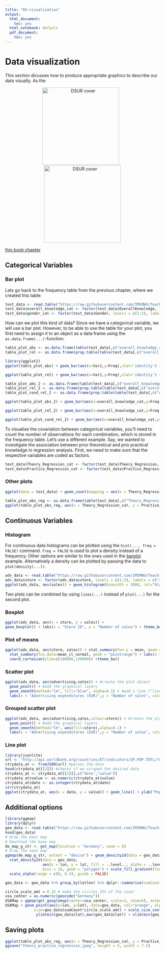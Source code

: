 ---
title: "04-visualization"
output:
  html_document:
    toc: yes
  html_notebook: default
  pdf_document:
    toc: yes
---

# Data visualization

This section dicusses how to produce appropriate graphics to describe our data visually. As the 

<p style="text-align:center;">
<img src="https://github.com/IMSMWU/Teaching/raw/master/MRDA2017/Graphics/ggplot2.JPG" alt="DSUR cover" height="250"  />&nbsp;&nbsp;&nbsp;
<img src="https://github.com/IMSMWU/Teaching/raw/master/MRDA2017/Graphics/ggplot1.JPG" alt="DSUR cover" height="250"  />
</p>

<a href="http://r4ds.had.co.nz/transform.html" target="_blank">this book chapter</a>


## Categorical Variables

### Bar plot

Lets go back to the frequency table from the previous chapter, where we created this table:

```{r message=FALSE, warning=FALSE}
test_data <- read.table("https://raw.githubusercontent.com/IMSMWU/Teaching/master/MRDA2017/test_data.dat", sep = "\t", header = T)
test_data$overall_knowledge_cat <- factor(test_data$OverallKnowledge, levels = c(0:4), labels = c("none", "basic", "intermediate","advanced","proficient"))
test_data$gender_cat <- factor(test_data$Gender, levels = c(1:2), labels = c("male", "female"))
```

How can we plot this kind of data? Since we have a categorical variable, we will use a bar plot. However, to be able to use the table for your plot, you first need to assign it to an object as a data frame using the ```as.data.frame(...)```-function.

```{r message=FALSE, warning=FALSE}
table_plot_abs <- as.data.frame(table(test_data[,c("overall_knowledge_cat")])) #absolute frequencies
table_plot_rel <- as.data.frame(prop.table(table(test_data[,c("overall_knowledge_cat")]))) #relative frequencies
```

```{r message=FALSE, warning=FALSE}
library(ggplot2)
ggplot(table_plot_abs) + geom_bar(aes(x=Var1,y=Freq),stat='identity') + ylab("Absolute frequency") + xlab("Overall Knowledge") + theme_bw() + theme(legend.position="none") 
```

```{r message=FALSE, warning=FALSE}
ggplot(table_plot_rel) + geom_bar(aes(x=Var1,y=Freq),stat='identity') + ylab("Absolute frequency") + xlab("Overall Knowledge") + theme_bw() + theme(legend.position="none") 
```

```{r message=FALSE, warning=FALSE}
table_plot_abs_2 <- as.data.frame(table(test_data[,c("overall_knowledge_cat","gender_cat")])) #absolute frequencies
table_plot_rel_2 <- as.data.frame(prop.table(table(test_data[,c("overall_knowledge_cat","gender_cat")]))) #relative frequencies
table_plot_cond_rel_2 <- as.data.frame(prop.table(table(test_data[,c("overall_knowledge_cat","gender_cat")]),2)) #conditional relative frequencies
```
```{r message=FALSE, warning=FALSE}
ggplot(table_plot_abs_2) + geom_bar(aes(x=overall_knowledge_cat,y=Freq),stat='identity') + facet_wrap(~gender_cat) + ylab("Absolute frequency") + xlab("Overall Knowledge") + theme_bw() + theme(legend.position="none") 
```

```{r message=FALSE, warning=FALSE}
ggplot(table_plot_rel_2) + geom_bar(aes(x=overall_knowledge_cat,y=Freq),stat='identity') + facet_wrap(~gender_cat) + ylab("Absolute frequency") + xlab("Overall Knowledge") + theme_bw() + theme(legend.position="none") 
```

```{r message=FALSE, warning=FALSE}
ggplot(table_plot_cond_rel_2) + geom_bar(aes(x=overall_knowledge_cat,y=Freq),stat='identity') + facet_wrap(~gender_cat) + ylab("Absolute frequency") + xlab("Overall Knowledge") + theme_bw() + theme(legend.position="none") 
```

To visualise the covariation between categorical variables, you’ll need to count the number of observations for each combination, which is stored in the frequency table. Let's use a different example. Say, we wanted to investigate the association between prior theoretical and prio practical knowledge in regression analysis. First, we need to make sure that the respective variables are coded as factors. 

```{r}
test_data$Theory_Regression_cat <- factor(test_data$Theory_Regression, levels = c(1:5), labels = c("none", "basic", "intermediate","advanced","proficient"))
test_data$Practice_Regression_cat <- factor(test_data$Practice_Regression, levels = c(1:5), labels = c("none", "basic", "intermediate","advanced","proficient"))
```

### Other plots

```{r message=FALSE, warning=FALSE}
ggplot(data = test_data) + geom_count(mapping = aes(x = Theory_Regression_cat, y = Practice_Regression_cat))  + ylab("Practical knowledge") + xlab("Theoretical knowledge") + theme_bw()
```


```{r message=FALSE, warning=FALSE}
table_plot_abs_reg <- as.data.frame(table(test_data[,c("Theory_Regression_cat","Practice_Regression_cat")])) #absolute frequencies
ggplot(table_plot_abs_reg, aes(x = Theory_Regression_cat, y = Practice_Regression_cat)) + geom_tile(mapping = aes(fill = Freq)) + ylab("Practical knowledge") + xlab("Theoretical knowledge") + theme_bw()
```

## Continuous Variables


### Histogram



For continuous data histograms can be plotted using the ```hist(..., freq = FALSE)``` command. ```freq = FALSE``` is used to plot a density instead of a frequency. Other options are similar to the ones used in the [barplot](#barplot) example. Alternatively a density can be plotted by passing the data to ```plot(density(...))```.  


```{r message=FALSE, warning=FALSE}
adv_data <- read.table("https://raw.githubusercontent.com/IMSMWU/Teaching/master/MRDA2017/advertising_sales.dat", sep = "\t", header = T)
adv_data$store <- factor(adv_data$store, levels = c(1:2), labels = c("store1", "store2"))
ggplot(adv_data, aes(sales)) + geom_histogram(binwidth = 3000, col="black", fill="darkblue") + labs(x = "Number of sales", y = "Frequency") + theme_bw()
```

Two plots can be combined by using ```lines(...)``` instead of ```plot(...)``` for the second plot.

### Boxplot

```{r message=FALSE, warning=FALSE}
ggplot(adv_data, aes(x = store, y = sales)) +
geom_boxplot() + labs(x = "Store ID", y = "Number of sales") + theme_bw() #add the graphical layers
```

### Plot of means

```{r message=FALSE, warning=FALSE}
ggplot(adv_data, aes(store, sales)) + stat_summary(fun.y = mean, geom = "bar", fill="White", colour="Black") +
  stat_summary(fun.data=mean_cl_normal, geom = "pointrange") + labs(x = "Store ID", y = "Number of sales") +
  coord_cartesian(ylim=c(100000,130000)) +theme_bw()
```


### Scatter plot

```{r message=FALSE, warning=FALSE}
ggplot(adv_data, aes(advertising,sales)) + #create the plot object
  geom_point() + #add the graphical layers
  geom_smooth(method="lm", fill="blue", alpha=0.1) + #add a line ("linear model") & CI
  labs(x = "Advertising expenditures (EUR)",y = "Number of sales", colour="store") + theme_bw() #add axis labels
```

### Grouped scatter plot

```{r message=FALSE, warning=FALSE}
ggplot(adv_data, aes(advertising,sales,colour=store)) + #create the plot object
  geom_point() + #add the graphical layers
  geom_smooth(method="lm", aes(fill=store),alpha=0.1) + 
  labs(x = "Advertising expenditures (EUR)",y = "Number of sales", colour="store") + theme_bw() #add axis labels
```

### Line plot

```{r message=FALSE, warning=FALSE}
library(jsonlite)
url <- "http://api.worldbank.org/countries/AT/indicators/SP.POP.TOTL/?date=1960:2016&format=json&per_page=100" #specifies url
ctrydata_at <- fromJSON(url) #parses the data 
head(ctrydata_at[[2]]) #checks if we scraped the desired data
ctrydata_at <- ctrydata_at[[2]][,c("date","value")]
ctrydata_at$value <- as.numeric(ctrydata_at$value)
ctrydata_at$date <- as.integer(ctrydata_at$date)
str(ctrydata_at)
ggplot(ctrydata_at, aes(x = date, y = value)) + geom_line() + ylab("Population") + xlab("Year") + theme_bw()

```    

## Additional options

```{r message=FALSE, warning=FALSE}
library(ggmap)
library(dplyr)
geo_data <- read.table("https://raw.githubusercontent.com/IMSMWU/Teaching/master/MRDA2017/geo_data.dat", sep = "\t", header = T)
head(geo_data)
# Draw the heat map
# Download the base map
de_map_g_str <- get_map(location = "Germany", zoom = 6)
# Draw the heat map
ggmap(de_map_g_str, extent = "device") + geom_density2d(data = geo_data, aes(x = lon, y = lat), size = 0.3) + 
  stat_density2d(data = geo_data, 
                 aes(x = lon, y = lat, fill = ..level.., alpha = ..level..), size = 0.01, 
                 bins = 16, geom = "polygon") + scale_fill_gradient(low = "green", high = "red") + 
  scale_alpha(range = c(0, 0.3), guide = FALSE)

geo_data <- geo_data %>% group_by(latlon) %>% dplyr::summarise(sumCount=n(),lat=first(lat),lon=first(lon)) %>% filter(!is.na(latlon)) %>% as.data.frame()

circle_scale_amt = 0.15 # make the circles 25% of the size!
usa_center = as.numeric(geocode("Germany"))
USAMap = ggmap(get_googlemap(center=usa_center, scale=2, zoom=6), extent="normal")
USAMap + geom_point(aes(x=lon, y=lat), data=geo_data, col="orange", alpha=0.3, 
             size=geo_data$sumCount*circle_scale_amt) + scale_size_continuous(range=range(geo_data$sumCount)) + 
              ylim(min(geo_data$lat),max(geo_data$lat)) + xlim(min(geo_data$lon),max(geo_data$lon)) 


```

## Saving plots

```{r eval=FALSE}
ggplot(table_plot_abs_reg, aes(x = Theory_Regression_cat, y = Practice_Regression_cat)) + geom_tile(mapping = aes(fill = Freq)) + ylab("Practical knowledge") + xlab("Theoretical knowledge") + theme_bw()
ggsave("theory_practice_regression.jpeg", height = 5, width = 7.5)
```



